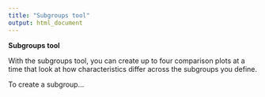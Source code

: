 ```yaml
---
title: "Subgroups tool"
output: html_document
---
```


**Subgroups tool**

With the subgroups tool, you can create up to four comparison plots at a time that look at how characteristics differ across the subgroups you define.

To create a subgroup...

